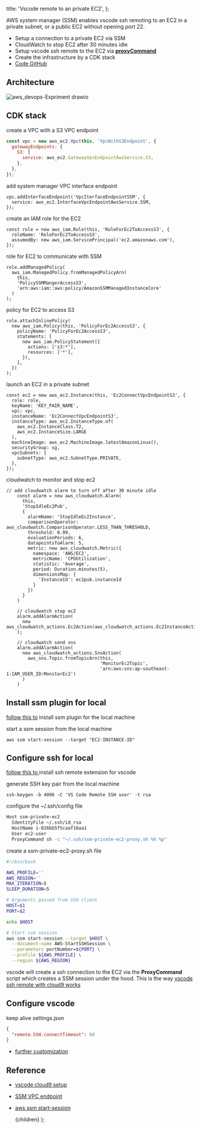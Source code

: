   title: 'Vscode remote to an private EC2',
};


AWS system manager (SSM) enables vscode ssh remoting to an EC2 in a private subnet, or a public EC2 without opening port 22.

- Setup a connection to a private EC2 via SSM
- CloudWatch to stop EC2 after 30 minutes idle
- Setup vscode ssh remote to the EC2 via [**proxyCommand**](https://github.com/aws-samples/cloud9-to-power-vscode-blog/blob/main/scripts/ssm-proxy.sh)
- Create the infrastructure by a CDK stack
- [Code GitHub](https://github.com/entest-hai/vscode-ssh-ssm-ec2)

## Architecture

![aws_devops-Expriment drawio](https://user-images.githubusercontent.com/20411077/166241577-87e23a4b-5e98-443d-b115-ff9c271fa603.png)

## CDK stack

create a VPC with a S3 VPC endpoint

```javascript
const vpc = new aws_ec2.Vpc(this, 'VpcWithS3Endpoint', {
  gatewayEndpoints: {
    S3: {
      service: aws_ec2.GatewayVpcEndpointAwsService.S3,
    },
  },
});
```

add system manager VPC interface endpoint

```tsx
vpc.addInterfaceEndpoint('VpcIterfaceEndpointSSM', {
  service: aws_ec2.InterfaceVpcEndpointAwsService.SSM,
});
```

create an IAM role for the EC2

```tsx
const role = new aws_iam.Role(this, 'RoleForEc2ToAccessS3', {
  roleName: 'RoleForEc2ToAccessS3',
  assumedBy: new aws_iam.ServicePrincipal('ec2.amazonaws.com'),
});
```

role for EC2 to communicate with SSM

```tsx
role.addManagedPolicy(
  aws_iam.ManagedPolicy.fromManagedPolicyArn(
    this,
    'PolicySSMMangerAccessS3',
    'arn:aws:iam::aws:policy/AmazonSSMManagedInstanceCore'
  )
);
```

policy for EC2 to access S3

```tsx
role.attachInlinePolicy(
  new aws_iam.Policy(this, 'PolicyForEc2AccessS3', {
    policyName: 'PolicyForEc2AccessS3',
    statements: [
      new aws_iam.PolicyStatement({
        actions: ['s3:*'],
        resources: ['*'],
      }),
    ],
  })
);
```

launch an EC2 in a private subnet

```tsx
const ec2 = new aws_ec2.Instance(this, 'Ec2ConnectVpcEndpointS3', {
  role: role,
  keyName: 'KEY_PAIR_NAME',
  vpc: vpc,
  instanceName: 'Ec2ConnectVpcEndpointS3',
  instanceType: aws_ec2.InstanceType.of(
    aws_ec2.InstanceClass.T2,
    aws_ec2.InstanceSize.LARGE
  ),
  machineImage: aws_ec2.MachineImage.latestAmazonLinux(),
  securityGroup: sg,
  vpcSubnets: {
    subnetType: aws_ec2.SubnetType.PRIVATE,
  },
});
```

cloudwatch to monitor and stop ec2 
```tsx
// add cloudwatch alarm to turn off after 30 minute idle
    const alarm = new aws_cloudwatch.Alarm(
      this,
      'StopIdleEc2Pub',
      {
        alarmName: 'StopIdleEc2Instance',
        comparisonOperator: aws_cloudwatch.ComparisonOperator.LESS_THAN_THRESHOLD,
        threshold: 0.99,
        evaluationPeriods: 6,
        datapointsToAlarm: 5,
        metric: new aws_cloudwatch.Metric({
          namespace: 'AWS/EC2',
          metricName: 'CPUUtilization',
          statistic: 'Average',
          period: Duration.minutes(5),
          dimensionsMap: {
            'InstanceId': ec2pub.instanceId
          }
        })
      }
    )

    // cloudwatch stop ec2
    alarm.addAlarmAction(
      new aws_cloudwatch_actions.Ec2Action(aws_cloudwatch_actions.Ec2InstanceAction.STOP)
    );

    // cloudwatch send sns 
    alarm.addAlarmAction(
      new aws_cloudwatch_actions.SnsAction(
        aws_sns.Topic.fromTopicArn(this,
                                   'MonitorEc2Topic',
                                   'arn:aws:sns:ap-southeast-1:IAM_USER_ID:MonitorEc2')
      )
    )
```

## Install ssm plugin for local

[follow this to](https://docs.aws.amazon.com/systems-manager/latest/userguide/session-manager-working-with-install-plugin.html) install ssm plugin for the local machine

start a ssm session from the local machine

```shell
aws ssm start-session --target "EC2-INSTANCE-ID"
```

## Configure ssh for local

[follow this to ](https://marketplace.visualstudio.com/items?itemName=ms-vscode-remote.remote-ssh) install ssh remote extension for vscode

generate SSH key pair from the local machine

```shell
ssh-keygen -b 4096 -C 'VS Code Remote SSH user' -t rsa
```

configure the ~/.ssh/config file

```bash
Host ssm-private-ec2
  IdentityFile ~/.ssh/id_rsa
  HostName i-026bb5f5caaf16aa1
  User ec2-user
  ProxyCommand sh -c "~/.ssh/ssm-private-ec2-proxy.sh %h %p"
```

create a ssm-private-ec2-proxy.sh file

```bash
#!/bin/bash

AWS_PROFILE=''
AWS_REGION=''
MAX_ITERATION=5
SLEEP_DURATION=5

# Arguments passed from SSH client
HOST=$1
PORT=$2

echo $HOST

# Start ssm session
aws ssm start-session --target $HOST \
  --document-name AWS-StartSSHSession \
  --parameters portNumber=${PORT} \
  --profile ${AWS_PROFILE} \
  --region ${AWS_REGION}
```

vscode will create a ssh connection to the EC2 via the **ProxyCommand** script which creates a SSM session under the hood. This is the way [vscode ssh remote with cloud9 works](https://aws.amazon.com/blogs/architecture/field-notes-use-aws-cloud9-to-power-your-visual-studio-code-ide/)

## Configure vscode

keep alive settings.json

```json
{
  "remote.SSH.connectTimeout": 60
}
```

- [further customization](https://code.visualstudio.com/blogs/2019/10/03/remote-ssh-tips-and-tricks)

## Reference

- [vscode cloud9 setup](https://aws.amazon.com/blogs/architecture/field-notes-use-aws-cloud9-to-power-your-visual-studio-code-ide/)
- [SSM VPC endpoint](https://docs.aws.amazon.com/systems-manager/latest/userguide/setup-create-vpc.html)
- [aws ssm start-session](https://docs.aws.amazon.com/cli/latest/reference/ssm/start-session.html)

  <MyLayoutTest frontmatter={meta}>{children}</MyLayoutTest>
);
